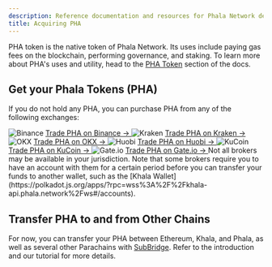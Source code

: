 ```yaml
---
description: Reference documentation and resources for Phala Network development.
title: Acquiring PHA
---
```


PHA token is the native token of Phala Network. Its uses include paying gas fees on the blockchain, performing governance, and staking. To learn more about PHA's uses and utility, head to the [PHA Token](/overview/pha-token) section of the docs.

## Get your Phala Tokens (PHA) <a href="#get-your-phala-tokens-pha" id="get-your-phala-tokens-pha"></a>

If you do not hold any PHA, you can purchase PHA from any of the following exchanges:

<Columns cols={3}>
  <Card title="Binance" icon="external-link">
    <img src="/images/1-Binance.png" alt="Binance" style={{ width: '60px', height: 'auto', marginBottom: '10px' }} />
    <a href="https://www.binance.com/en" target="_blank" rel="noopener noreferrer">
      Trade PHA on Binance →
    </a>
  </Card>
  
  <Card title="Kraken" icon="external-link">
    <img src="/images/kraken.jpeg" alt="Kraken" style={{ width: '60px', height: 'auto', marginBottom: '10px' }} />
    <a href="https://www.kraken.com/prices/phala.network" target="_blank" rel="noopener noreferrer">
      Trade PHA on Kraken →
    </a>
  </Card>
  
  <Card title="OKEX" icon="external-link">
    <img src="/images/3-OKEx.png" alt="OKX" style={{ width: '60px', height: 'auto', marginBottom: '10px' }} />
    <a href="https://www.okx.com/trade-spot/pha-usdt" target="_blank" rel="noopener noreferrer">
      Trade PHA on OKX →
    </a>
  </Card>
  
  <Card title="HTX" icon="external-link">
    <img src="/images/2-Huobi.png" alt="Huobi" style={{ width: '60px', height: 'auto', marginBottom: '10px' }} />
    <a href="https://www.htx.com/price/pha/" target="_blank" rel="noopener noreferrer">
      Trade PHA on Huobi →
    </a>
  </Card>
  
  <Card title="KuCoin" icon="external-link">
    <img src="/images/4-KuCoin.png" alt="KuCoin" style={{ width: '60px', height: 'auto', marginBottom: '10px' }} />
    <a href="https://trade.kucoin.com/PHA-USDT" target="_blank" rel="noopener noreferrer">
      Trade PHA on KuCoin →
    </a>
  </Card>
  
  <Card title="Gate.io" icon="external-link">
    <img src="/images/7-Gate.png" alt="Gate.io" style={{ width: '60px', height: 'auto', marginBottom: '10px' }} />
    <a href="https://www.gate.io/trade/PHA_USDT" target="_blank" rel="noopener noreferrer">
      Trade PHA on Gate.io →
    </a>
  </Card>
</Columns>

<Note type="info">
Not all brokers may be available in your jurisdiction. Note that some brokers require you to have an account with them for a certain period before you can transfer your funds to another wallet, such as the [Khala Wallet](https://polkadot.js.org/apps/?rpc=wss%3A%2F%2Fkhala-api.phala.network%2Fws#/accounts).
</Note>

## Transfer PHA to and from Other Chains <a href="#transfer-pha-fromto-other-chains" id="transfer-pha-fromto-other-chains"></a>

For now, you can transfer your PHA between Ethereum, Khala, and Phala, as well as several other Parachains with [SubBridge](/network/references/subbridge). Refer to the introduction and our tutorial for more details.
